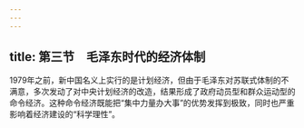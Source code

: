 ```yaml
---
---
---
```

title: 第三节　毛泽东时代的经济体制
---




1979年之前，新中国名义上实行的是计划经济，但由于毛泽东对苏联式体制的不满意，多次发动了对中央计划经济的改造，结果形成了政府动员型和群众运动型的命令经济。这种命令经济既能把“集中力量办大事”的优势发挥到极致，同时也严重影响着经济建设的“科学理性”。